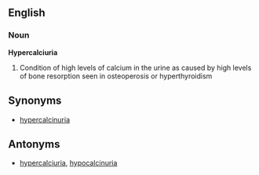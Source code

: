 ==English==
===Noun===
'''Hypercalciuria'''
# Condition of high levels of calcium in the urine as caused by high levels of bone resorption seen in osteoperosis or hyperthyroidism



==Synonyms==
* [[hypercalcinuria]]

==Antonyms==
* [[hypercalciuria]], [[hypocalcinuria]]